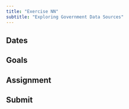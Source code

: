 ```yaml
---
title: "Exercise NN"
subtitle: "Exploring Government Data Sources"
---
```


## Dates {-}

## Goals {-}

## Assignment {-}

## Submit {-}

